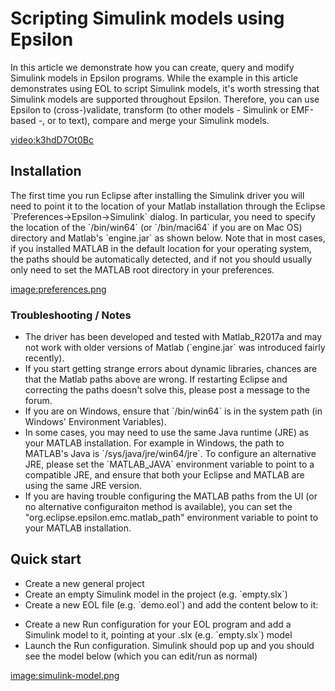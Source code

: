 = Scripting Simulink models using Epsilon =

In this article we demonstrate how you can create, query and modify Simulink models in Epsilon programs. While the example in this article demonstrates using EOL to script Simulink models, it's worth stressing that Simulink models are supported throughout Epsilon. Therefore, you can use Epsilon to (cross-)validate, transform (to other models - Simulink or EMF-based -, or to text), compare and merge your Simulink models.

[[video:k3hdD7Ot0Bc]]

== Installation ==
The first time you run Eclipse after installing the Simulink driver you will need to point it to the location of your Matlab installation through the Eclipse `Preferences->Epsilon->Simulink` dialog. In particular, you need to specify the location of the `<matlab-root>/bin/win64` (or `/bin/maci64` if you are on Mac OS) directory and Matlab's `engine.jar` as shown below. Note that in most cases, if you installed MATLAB in the default location for your operating system, the paths should be automatically detected, and if not you should usually only need to set the MATLAB root directory in your preferences.

[[image:preferences.png]]
 
=== Troubleshooting / Notes ===
* The driver has been developed and tested with Matlab_R2017a and may not work with older versions of Matlab (`engine.jar` was introduced fairly recently).
* If you start getting strange errors about dynamic libraries, chances are that the Matlab paths above are wrong. If restarting Eclipse and correcting the paths doesn't solve this, please post a message to the forum.
* If you are on Windows, ensure that `<matlab-root>/bin/win64` is in the system path (in Windows' Environment Variables).
* In some cases, you may need to use the same Java runtime (JRE) as your MATLAB installation. For example in Windows, the path to MATLAB's Java is `<matlab-root>/sys/java/jre/win64/jre`. To configure an alternative JRE, please set the `MATLAB_JAVA` environment variable to point to a compatible JRE, and ensure that both your Eclipse and MATLAB are using the same JRE version.
* If you are having trouble configuring the MATLAB paths from the UI (or no alternative configuraiton method is available), you can set the "org.eclipse.epsilon.emc.matlab_path" environment variable to point to your MATLAB installation.

== Quick start ==
* Create a new general project
* Create an empty Simulink model in the project (e.g. `empty.slx`)
* Create a new EOL file (e.g. `demo.eol`) and add the content below to it:

{{{eol
// Create elements
var sineWave = new `simulink/Sources/Sine Wave`;
var gain = new `simulink/Math Operations/Gain`;
var saturation = new `simulink/Discontinuities/Saturation`;
var busCreator = new `simulink/Signal Routing/Bus Creator`;
var scope = new `simulink/Sinks/Scope`;

// Position them on the diagram
sineWave.position = "[100 100 130 130]";
gain.position = "[200 100 230 130]";
saturation.position = "[300 100 330 130]";
busCreator.position = "[400 70 410 300]";
scope.position = "[500 175 530 205]";

// Set their properties
gain.gain = 2;
busCreator.inputs = 3;

// Link them
sineWave.link(gain);
gain.link(saturation);
saturation.link(busCreator);
gain.linkTo(busCreator, 2);
sineWave.linkTo(busCreator, 3);
busCreator.link(scope);
}}}

* Create a new Run configuration for your EOL program and add a Simulink model to it, pointing at your .slx (e.g. `empty.slx`) model
* Launch the Run configuration. Simulink should pop up and you should see the model below (which you can edit/run as normal)

[[image:simulink-model.png]]
